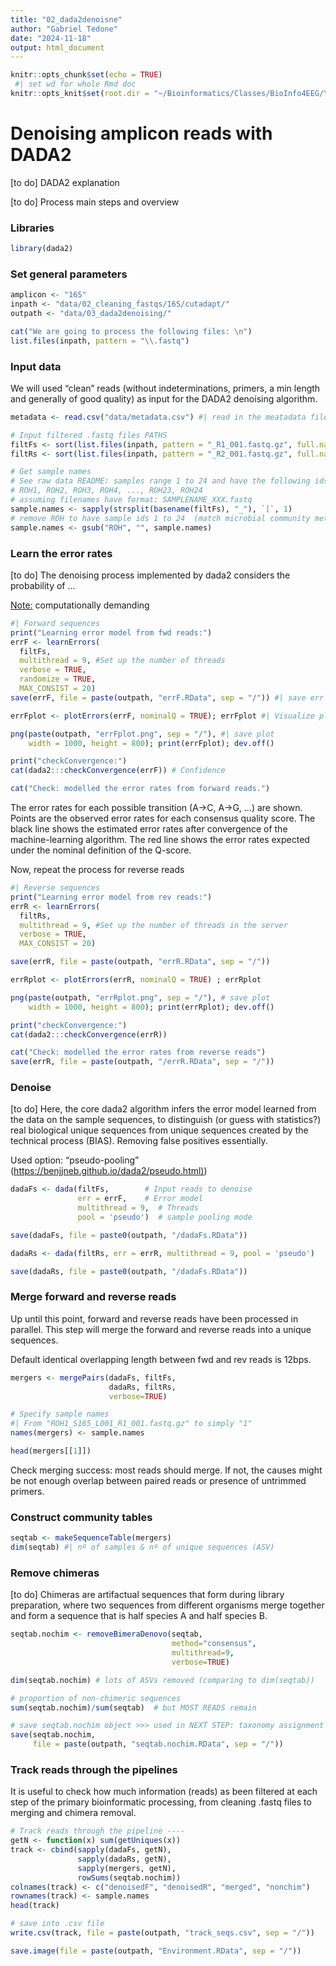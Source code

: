 ```yaml
---
title: "02_dada2denoisne"
author: "Gabriel Tedone"
date: "2024-11-18"
output: html_document
---
```


```r
knitr::opts_chunk$set(echo = TRUE)
 #| set wd for whole Rmd doc
knitr::opts_knit$set(root.dir = "~/Bioinformatics/Classes/BioInfo4EEG/Your_Project_Folder")
```

# Denoising amplicon reads with DADA2

[to do] DADA2 explanation

[to do] Process main steps and overview

### Libraries

```r
library(dada2)
```

### Set general parameters

```r
amplicon <- "16S"
inpath <- "data/02_cleaning_fastqs/16S/cutadapt/"
outpath <- "data/03_dada2denoising/"

cat("We are going to process the following files: \n")
list.files(inpath, pattern = "\\.fastq")
```

### Input data

We will used "clean" reads (without indeterminations, primers, a min length and generally of good quality) as input for the DADA2 denoising algorithm.

```r
metadata <- read.csv("data/metadata.csv") #| read in the meatadata file

# Input filtered .fastq files PATHS
filtFs <- sort(list.files(inpath, pattern = "_R1_001.fastq.gz", full.names = TRUE))
filtRs <- sort(list.files(inpath, pattern = "_R2_001.fastq.gz", full.names = TRUE))

# Get sample names
# See raw data README: samples range 1 to 24 and have the following ids:
# ROH1, ROH2, ROH3, ROH4, ..., ROH23, ROH24
# assuming filenames have format: SAMPLENAME_XXX.fastq
sample.names <- sapply(strsplit(basename(filtFs), "_"), `[`, 1)
# remove ROH to have sample ids 1 to 24  (match microbial community metadata)
sample.names <- gsub("ROH", "", sample.names)
```

### Learn the error rates

[to do] The denoising process implemented by dada2 considers the probability of ...

[Note:]{.underline} computationally demanding

```r
#| Forward sequences
print("Learning error model from fwd reads:")
errF <- learnErrors(
  filtFs,
  multithread = 9, #Set up the number of threads
  verbose = TRUE,
  randomize = TRUE,
  MAX_CONSIST = 20)
save(errF, file = paste(outpath, "errF.RData", sep = "/")) #| save err object

errFplot <- plotErrors(errF, nominalQ = TRUE); errFplot #| Visualize plots!

png(paste(outpath, "errFplot.png", sep = "/"), #| save plot
    width = 1000, height = 800); print(errFplot); dev.off()

print("checkConvergence:")
cat(dada2:::checkConvergence(errF)) # Confidence

cat("Check: modelled the error rates from forward reads.")

```

The error rates for each possible transition (A→C, A→G, ...) are shown. Points are the observed error rates for each consensus quality score. The black line shows the estimated error rates after convergence of the machine-learning algorithm. The red line shows the error rates expected under the nominal definition of the Q-score.

Now, repeat the process for reverse reads

```r
#| Reverse sequences
print("Learning error model from rev reads:")
errR <- learnErrors(
  filtRs,
  multithread = 9, #Set up the number of threads in the server
  verbose = TRUE,
  MAX_CONSIST = 20)

save(errR, file = paste(outpath, "errR.RData", sep = "/"))

errRplot <- plotErrors(errR, nominalQ = TRUE) ; errRplot

png(paste(outpath, "errRplot.png", sep = "/"), # save plot
    width = 1000, height = 800); print(errRplot); dev.off()

print("checkConvergence:")
cat(dada2:::checkConvergence(errR))

cat("Check: modelled the error rates from reverse reads")
save(errR, file = paste(outpath, "/errR.RData", sep = "/"))
```

### Denoise

[to do] Here, the core dada2 algorithm infers the error model learned from the data on the sample sequences, to distinguish (or guess with statistics?) real biological unique sequences from unique sequences created by the technical process (BIAS). Removing false positives essentially.

Used option: "pseudo-pooling" ([https://benjjneb.github.io/dada2/pseudo.html)](https://benjjneb.github.io/dada2/pseudo.html))

```r
dadaFs <- dada(filtFs,        # Input reads to denoise
               err = errF,    # Error model
               multithread = 9,  # Threads
               pool = 'pseudo')  # sample pooling mode

save(dadaFs, file = paste0(outpath, "/dadaFs.RData"))

dadaRs <- dada(filtRs, err = errR, multithread = 9, pool = 'pseudo')

save(dadaRs, file = paste0(outpath, "/dadaFs.RData"))
```

### Merge forward and reverse reads

Up until this point, forward and reverse reads have been processed in parallel. This step will merge the forward and reverse reads into a unique sequences.

Default identical overlapping length between fwd and rev reads is 12bps.

```r
mergers <- mergePairs(dadaFs, filtFs,
                      dadaRs, filtRs, 
                      verbose=TRUE)

# Specify sample names
#| From "ROH1_S165_L001_R1_001.fastq.gz" to simply "1"
names(mergers) <- sample.names 

head(mergers[[1]])
```

Check merging success: most reads should merge. If not, the causes might be not enough overlap between paired reads or presence of untrimmed primers.

### Construct community tables

```r
seqtab <- makeSequenceTable(mergers)
dim(seqtab) #| nº of samples & nº of unique sequences (ASV)

```

### Remove chimeras

[to do] Chimeras are artifactual sequences that form during library preparation, where two sequences from different organisms merge together and form a sequence that is half species A and half species B.

```r
seqtab.nochim <- removeBimeraDenovo(seqtab, 
                                    method="consensus",
                                    multithread=9, 
                                    verbose=TRUE)

dim(seqtab.nochim) # lots of ASVs removed (comparing to dim(seqtab))

# proportion of non-chimeric sequences
sum(seqtab.nochim)/sum(seqtab)  # but MOST READS remain

# save seqtab.nochim object >>> used in NEXT STEP: taxonomy assignment
save(seqtab.nochim,
     file = paste(outpath, "seqtab.nochim.RData", sep = "/"))
```

### Track reads through the pipelines

It is useful to check how much information (reads) as been filtered at each step of the primary bioinformatic processing, from cleaning .fastq files to merging and chimera removal.

```r
# Track reads through the pipeline ----
getN <- function(x) sum(getUniques(x))
track <- cbind(sapply(dadaFs, getN), 
               sapply(dadaRs, getN), 
               sapply(mergers, getN), 
               rowSums(seqtab.nochim))
colnames(track) <- c("denoisedF", "denoisedR", "merged", "nonchim")
rownames(track) <- sample.names
head(track)

# save into .csv file
write.csv(track, file = paste(outpath, "track_seqs.csv", sep = "/"))

save.image(file = paste(outpath, "Environment.RData", sep = "/"))
```
